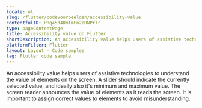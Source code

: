 ```yaml
---
locale: nl
slug: /flutter/codevoorbeelden/accessibility-value
contentfulID: PRq45d4DmTmFn2eDNPrlr
type: pageContentPage
title: Accessibility value on Flutter
shortDescription: An accessibility value helps users of assistive technologies to understand the value of elements on the screen.
platformFilter: Flutter
layout: Layout - Code samples
tag: Flutter code sample
---
```


An accessibility value helps users of assistive technologies to understand the value of elements on the screen. A slider should indicate the currently selected value, and ideally also it's minimum and maximum value. The screen reader announces the value of elements as it reads the screen. It is important to assign correct values to elements to avoid misunderstanding.

<CodeSample id="accessibility-value" locale="nl" platform="flutter"/>